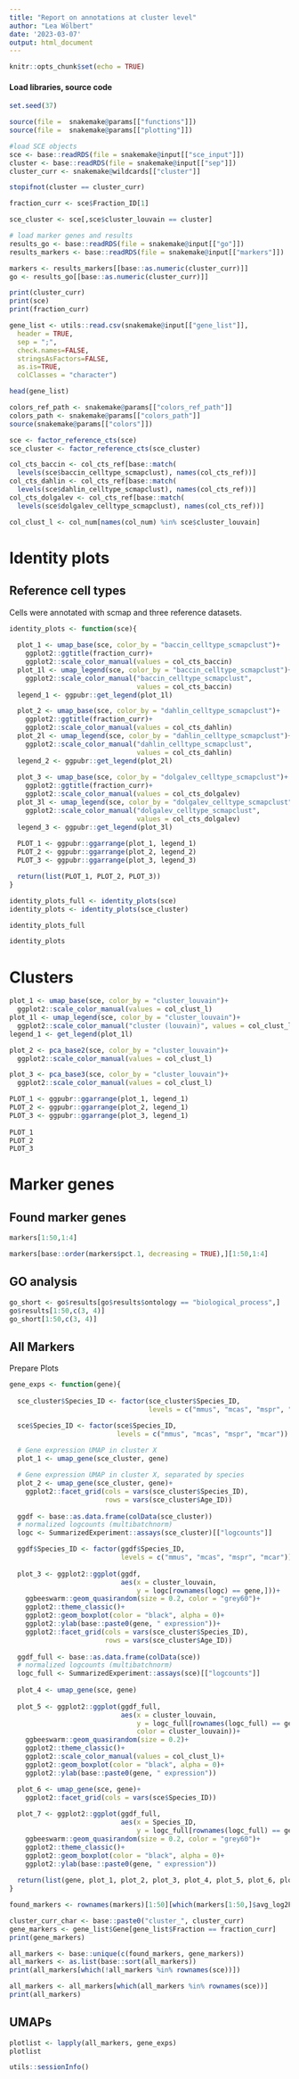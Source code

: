 ```yaml
---
title: "Report on annotations at cluster level"
author: "Lea Wölbert"
date: '2023-03-07'
output: html_document
---
```


```r
knitr::opts_chunk$set(echo = TRUE)
```

#### Load libraries, source code 

```r
set.seed(37)
```

```r
source(file =  snakemake@params[["functions"]])
source(file =  snakemake@params[["plotting"]])
```

```r

#load SCE objects
sce <- base::readRDS(file = snakemake@input[["sce_input"]])
cluster <- base::readRDS(file = snakemake@input[["sep"]])
cluster_curr <- snakemake@wildcards[["cluster"]]

stopifnot(cluster == cluster_curr)

fraction_curr <- sce$Fraction_ID[1]

sce_cluster <- sce[,sce$cluster_louvain == cluster]

# load marker genes and results
results_go <- base::readRDS(file = snakemake@input[["go"]])
results_markers <- base::readRDS(file = snakemake@input[["markers"]])

markers <- results_markers[[base::as.numeric(cluster_curr)]]
go <- results_go[[base::as.numeric(cluster_curr)]]

print(cluster_curr)
print(sce)
print(fraction_curr)

gene_list <- utils::read.csv(snakemake@input[["gene_list"]], 
  header = TRUE, 
  sep = ";", 
  check.names=FALSE, 
  stringsAsFactors=FALSE, 
  as.is=TRUE, 
  colClasses = "character")

head(gene_list)
```

```r
colors_ref_path <- snakemake@params[["colors_ref_path"]]
colors_path <- snakemake@params[["colors_path"]]
source(snakemake@params[["colors"]])

sce <- factor_reference_cts(sce)
sce_cluster <- factor_reference_cts(sce_cluster)

col_cts_baccin <- col_cts_ref[base::match(
  levels(sce$baccin_celltype_scmapclust), names(col_cts_ref))]
col_cts_dahlin <- col_cts_ref[base::match(
  levels(sce$dahlin_celltype_scmapclust), names(col_cts_ref))]
col_cts_dolgalev <- col_cts_ref[base::match(
  levels(sce$dolgalev_celltype_scmapclust), names(col_cts_ref))]

col_clust_l <- col_num[names(col_num) %in% sce$cluster_louvain]

```

# Identity plots

## Reference cell types 

Cells were annotated with scmap and three reference datasets.

```r

identity_plots <- function(sce){
  
  plot_1 <- umap_base(sce, color_by = "baccin_celltype_scmapclust")+ 
    ggplot2::ggtitle(fraction_curr)+
    ggplot2::scale_color_manual(values = col_cts_baccin)
  plot_1l <- umap_legend(sce, color_by = "baccin_celltype_scmapclust")+
    ggplot2::scale_color_manual("baccin_celltype_scmapclust", 
                                values = col_cts_baccin)
  legend_1 <- ggpubr::get_legend(plot_1l)

  plot_2 <- umap_base(sce, color_by = "dahlin_celltype_scmapclust")+
    ggplot2::ggtitle(fraction_curr)+
    ggplot2::scale_color_manual(values = col_cts_dahlin)
  plot_2l <- umap_legend(sce, color_by = "dahlin_celltype_scmapclust")+
    ggplot2::scale_color_manual("dahlin_celltype_scmapclust", 
                                values = col_cts_dahlin)
  legend_2 <- ggpubr::get_legend(plot_2l)
  
  plot_3 <- umap_base(sce, color_by = "dolgalev_celltype_scmapclust")+ 
    ggplot2::ggtitle(fraction_curr)+
    ggplot2::scale_color_manual(values = col_cts_dolgalev)
  plot_3l <- umap_legend(sce, color_by = "dolgalev_celltype_scmapclust")+
    ggplot2::scale_color_manual("dolgalev_celltype_scmapclust", 
                                values = col_cts_dolgalev)
  legend_3 <- ggpubr::get_legend(plot_3l)
  
  PLOT_1 <- ggpubr::ggarrange(plot_1, legend_1)
  PLOT_2 <- ggpubr::ggarrange(plot_2, legend_2)
  PLOT_3 <- ggpubr::ggarrange(plot_3, legend_3)

  return(list(PLOT_1, PLOT_2, PLOT_3))
}

identity_plots_full <- identity_plots(sce)
identity_plots <- identity_plots(sce_cluster)
```

```r
identity_plots_full
```

```r
identity_plots
```

# Clusters

```r

plot_1 <- umap_base(sce, color_by = "cluster_louvain")+ 
  ggplot2::scale_color_manual(values = col_clust_l)
plot_1l <- umap_legend(sce, color_by = "cluster_louvain")+
  ggplot2::scale_color_manual("cluster (louvain)", values = col_clust_l)
legend_1 <- get_legend(plot_1l)

plot_2 <- pca_base2(sce, color_by = "cluster_louvain")+ 
  ggplot2::scale_color_manual(values = col_clust_l)

plot_3 <- pca_base3(sce, color_by = "cluster_louvain")+ 
  ggplot2::scale_color_manual(values = col_clust_l)

PLOT_1 <- ggpubr::ggarrange(plot_1, legend_1)
PLOT_2 <- ggpubr::ggarrange(plot_2, legend_1)
PLOT_3 <- ggpubr::ggarrange(plot_3, legend_1)
  
PLOT_1
PLOT_2
PLOT_3
```

# Marker genes

## Found marker genes

```r
markers[1:50,1:4]
```

```r
markers[base::order(markers$pct.1, decreasing = TRUE),][1:50,1:4]
```

## GO analysis

```r
go_short <- go$results[go$results$ontology == "biological_process",]
go$results[1:50,c(3, 4)]
go_short[1:50,c(3, 4)]
```

## All Markers

Prepare Plots

```r

gene_exps <- function(gene){
  
  sce_cluster$Species_ID <- factor(sce_cluster$Species_ID,
                                   levels = c("mmus", "mcas", "mspr", "mcar"))

  sce$Species_ID <- factor(sce$Species_ID,
                           levels = c("mmus", "mcas", "mspr", "mcar"))
  
  # Gene expression UMAP in cluster X
  plot_1 <- umap_gene(sce_cluster, gene)

  # Gene expression UMAP in cluster X, separated by species
  plot_2 <- umap_gene(sce_cluster, gene)+
    ggplot2::facet_grid(cols = vars(sce_cluster$Species_ID),
                        rows = vars(sce_cluster$Age_ID))
  
  ggdf <- base::as.data.frame(colData(sce_cluster))
  # normalized logcounts (multibatchnorm)
  logc <- SummarizedExperiment::assays(sce_cluster)[["logcounts"]]

  ggdf$Species_ID <- factor(ggdf$Species_ID,
                            levels = c("mmus", "mcas", "mspr", "mcar"))
  
  plot_3 <- ggplot2::ggplot(ggdf, 
                            aes(x = cluster_louvain,
                                y = logc[rownames(logc) == gene,]))+
    ggbeeswarm::geom_quasirandom(size = 0.2, color = "grey60")+
    ggplot2::theme_classic()+
    ggplot2::geom_boxplot(color = "black", alpha = 0)+
    ggplot2::ylab(base::paste0(gene, " expression"))+
    ggplot2::facet_grid(cols = vars(sce_cluster$Species_ID),
                        rows = vars(sce_cluster$Age_ID))
  
  ggdf_full <- base::as.data.frame(colData(sce))
  # normalized logcounts (multibatchnorm)
  logc_full <- SummarizedExperiment::assays(sce)[["logcounts"]]
  
  plot_4 <- umap_gene(sce, gene)
  
  plot_5 <- ggplot2::ggplot(ggdf_full, 
                            aes(x = cluster_louvain,
                                y = logc_full[rownames(logc_full) == gene,], 
                                color = cluster_louvain))+
    ggbeeswarm::geom_quasirandom(size = 0.2)+
    ggplot2::theme_classic()+
    ggplot2::scale_color_manual(values = col_clust_l)+
    ggplot2::geom_boxplot(color = "black", alpha = 0)+
    ggplot2::ylab(base::paste0(gene, " expression"))

  plot_6 <- umap_gene(sce, gene)+
    ggplot2::facet_grid(cols = vars(sce$Species_ID))
  
  plot_7 <- ggplot2::ggplot(ggdf_full, 
                            aes(x = Species_ID,
                                y = logc_full[rownames(logc_full) == gene,]))+
    ggbeeswarm::geom_quasirandom(size = 0.2, color = "grey60")+
    ggplot2::theme_classic()+
    ggplot2::geom_boxplot(color = "black", alpha = 0)+
    ggplot2::ylab(base::paste0(gene, " expression"))
  
  return(list(gene, plot_1, plot_2, plot_3, plot_4, plot_5, plot_6, plot_7))
}
```

```r
found_markers <- rownames(markers)[1:50][which(markers[1:50,]$avg_log2FC > 0)]

cluster_curr_char <- base::paste0("cluster_", cluster_curr)
gene_markers <- gene_list$Gene[gene_list$Fraction == fraction_curr]
print(gene_markers)

all_markers <- base::unique(c(found_markers, gene_markers))
all_markers <- as.list(base::sort(all_markers))
print(all_markers[which(!all_markers %in% rownames(sce))])

all_markers <- all_markers[which(all_markers %in% rownames(sce))]
print(all_markers)
```

## UMAPs

```r
plotlist <- lapply(all_markers, gene_exps)
plotlist
```

```r
utils::sessionInfo()
```